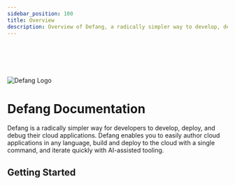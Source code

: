 ```yaml
---
sidebar_position: 100
title: Overview
description: Overview of Defang, a radically simpler way to develop, deploy, and debug production-ready cloud apps.
---
```



# &nbsp;

<div style={{textAlign: "center"}}>
    <img src="/img/defang-logo.svg" alt="Defang Logo" style={{width: "200px", marginBottom: "2rem"}} />
    <h1>Defang Documentation</h1>
    <p>
        Defang is a radically simpler way for developers to develop, deploy, and debug their cloud applications. Defang enables you to easily author cloud applications in any language, build and deploy to the cloud with a single command, and iterate quickly with AI-assisted tooling.
    </p>
    <h2>Getting Started</h2>
    <DocCardList
        items={[
            {
                type: "link",
                href: "/docs/intro/what-is-defang",
                label: "Learn more about Defang",
                description: "What is Defang and how does it work?",
            },
            {
                type: "link",
                href: "/docs/category/cli",
                label: "CLI Reference",
                description: "Use the defang CLI to deploy your app",
            },
            {
                type: "link",
                href: "/docs/tutorials/deploy-to-playground",
                label: "Try Defang",
                description: "Deploy to our free playground",
            },
            {
                type: "link",
                href: "/docs/tutorials/deploy-to-your-cloud",
                label: "Deploy to your own cloud",
                description: "When you're ready for production",
            },
        ]}
    />
</div>

